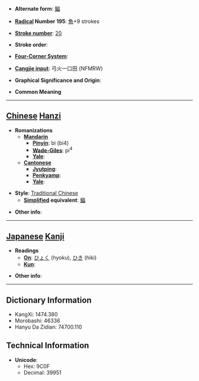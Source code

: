 * '''Alternate form''': [[鲾]]

* '''[[Wiktionary:Chinese radical index| Radical]] Number 195''': [[Wiktionary:Chinese radical index 魚|魚]]+9 strokes

* '''[[Wiktionary:Chinese total strokes index|Stroke number]]''': [[Wiktionary:Chinese total strokes index 20|20]]

* '''Stroke order''': 

* '''[[Wiktionary:Chinese four corner index|Four-Corner System]]''': 

* '''[[Wiktionary:Chinese Cangjie index|Cangjie input]]''': 弓火一口田 (NFMRW)

* '''Graphical Significance and Origin''': 

* '''Common Meaning'''

----

== [[Chinese]] [[Hanzi]] ==

* '''Romanizations'''
** '''[[Mandarin]]'''
*** '''[[Pinyin]]''': bì (bi4)
*** '''[[Wade-Giles]]''': pi<sup>4</sup>
*** '''[[Yale]]''': 
** '''[[Cantonese]]'''
*** '''[[Jyutping]]''':
*** '''[[Penkyamp]]''': 
*** '''[[Yale]]''': 

* '''Style''': [[Traditional Chinese]] 
** '''[[Simplified Chinese|Simplified]] equivalent''': [[鲾]]

* '''Other info''': 

----

== [[Japanese]] [[Kanji]] ==

* '''Readings'''
** '''[[On]]''': [[ひょく]] (hyoku), [[ひき]] (hiki)
** '''[[Kun]]''': 

* '''Other info''':  

----

== Dictionary Information ==

* KangXi: 1474.380
* Morobashi: 46336
* Hanyu Da Zidian: 74700.110

== Technical Information ==

* '''Unicode''':
** Hex: 9C0F
** Decimal: 39951